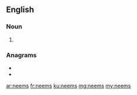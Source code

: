 ==English==

===Noun===
{{head|en|noun plural form}}

# {{plural of|neem|lang=en}}

===Anagrams===
* {{l|en|mesne}}
* {{l|en|semen}}

[[ar:neems]]
[[fr:neems]]
[[ku:neems]]
[[mg:neems]]
[[my:neems]]
